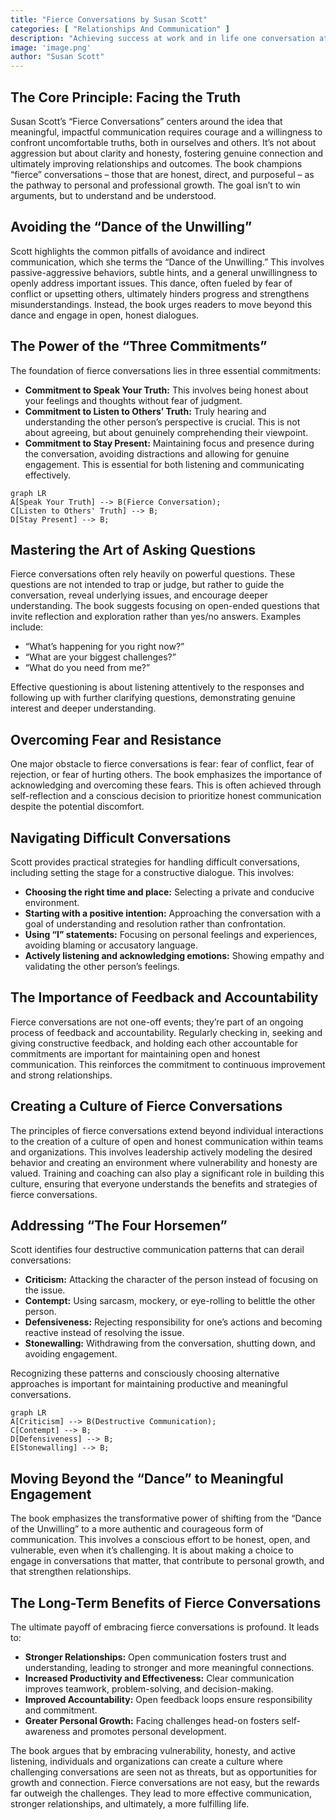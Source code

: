 ```yaml
---
title: "Fierce Conversations by Susan Scott"
categories: [ "Relationships And Communication" ]
description: "Achieving success at work and in life one conversation at a time"
image: 'image.png'
author: "Susan Scott"
---
```

##  The Core Principle: Facing the Truth

Susan Scott's "Fierce Conversations" centers around the idea that meaningful, impactful communication requires courage and a willingness to confront uncomfortable truths, both in ourselves and others.  It's not about aggression but about clarity and honesty, fostering genuine connection and ultimately improving relationships and outcomes.  The book champions "fierce" conversations – those that are honest, direct, and purposeful – as the pathway to personal and professional growth.  The goal isn't to win arguments, but to understand and be understood.

##  Avoiding the "Dance of the Unwilling"

Scott highlights the common pitfalls of avoidance and indirect communication, which she terms the "Dance of the Unwilling." This involves passive-aggressive behaviors, subtle hints, and a general unwillingness to openly address important issues. This dance, often fueled by fear of conflict or upsetting others, ultimately hinders progress and strengthens misunderstandings.  Instead, the book urges readers to move beyond this dance and engage in open, honest dialogues.


##  The Power of the "Three Commitments"

The foundation of fierce conversations lies in three essential commitments:

*   **Commitment to Speak Your Truth:** This involves being honest about your feelings and thoughts without fear of judgment.
*   **Commitment to Listen to Others' Truth:** Truly hearing and understanding the other person’s perspective is crucial. This is not about agreeing, but about genuinely comprehending their viewpoint.
*   **Commitment to Stay Present:** Maintaining focus and presence during the conversation, avoiding distractions and allowing for genuine engagement.  This is essential for both listening and communicating effectively.

```mermaid
graph LR
A[Speak Your Truth] --> B(Fierce Conversation);
C[Listen to Others' Truth] --> B;
D[Stay Present] --> B;
```

## Mastering the Art of  Asking Questions

Fierce conversations often rely heavily on powerful questions. These questions are not intended to trap or judge, but rather to guide the conversation, reveal underlying issues, and encourage deeper understanding.  The book suggests focusing on open-ended questions that invite reflection and exploration rather than yes/no answers. Examples include:

*   "What's happening for you right now?"
*   "What are your biggest challenges?"
*   "What do you need from me?"

Effective questioning is about listening attentively to the responses and following up with further clarifying questions, demonstrating genuine interest and deeper understanding.


##  Overcoming Fear and Resistance

One major obstacle to fierce conversations is fear: fear of conflict, fear of rejection, or fear of hurting others. The book emphasizes the importance of acknowledging and overcoming these fears.  This is often achieved through self-reflection and a conscious decision to prioritize honest communication despite the potential discomfort.


##  Navigating Difficult Conversations

Scott provides practical strategies for handling difficult conversations, including setting the stage for a constructive dialogue. This involves:

*   **Choosing the right time and place:**  Selecting a private and conducive environment.
*   **Starting with a positive intention:**  Approaching the conversation with a goal of understanding and resolution rather than confrontation.
*   **Using "I" statements:**  Focusing on personal feelings and experiences, avoiding blaming or accusatory language.
*   **Actively listening and acknowledging emotions:**  Showing empathy and validating the other person's feelings.


##  The Importance of Feedback and Accountability

Fierce conversations are not one-off events; they're part of an ongoing process of feedback and accountability.  Regularly checking in, seeking and giving constructive feedback, and holding each other accountable for commitments are important for maintaining open and honest communication.  This reinforces the commitment to continuous improvement and strong relationships.

##  Creating a Culture of Fierce Conversations

The principles of fierce conversations extend beyond individual interactions to the creation of a culture of open and honest communication within teams and organizations.  This involves leadership actively modeling the desired behavior and creating an environment where vulnerability and honesty are valued.  Training and coaching can also play a significant role in building this culture, ensuring that everyone understands the benefits and strategies of fierce conversations.

##  Addressing  "The Four Horsemen"

Scott identifies four destructive communication patterns that can derail conversations:

*   **Criticism:**  Attacking the character of the person instead of focusing on the issue.
*   **Contempt:**  Using sarcasm, mockery, or eye-rolling to belittle the other person.
*   **Defensiveness:**  Rejecting responsibility for one's actions and becoming reactive instead of resolving the issue.
*   **Stonewalling:**  Withdrawing from the conversation, shutting down, and avoiding engagement.

Recognizing these patterns and consciously choosing alternative approaches is important for maintaining productive and meaningful conversations.

```mermaid
graph LR
A[Criticism] --> B(Destructive Communication);
C[Contempt] --> B;
D[Defensiveness] --> B;
E[Stonewalling] --> B;
```

##  Moving Beyond the "Dance" to  Meaningful Engagement

The book emphasizes the transformative power of shifting from the "Dance of the Unwilling" to a more authentic and courageous form of communication.  This involves a conscious effort to be honest, open, and vulnerable, even when it's challenging.  It is about making a choice to engage in conversations that matter, that contribute to personal growth, and that strengthen relationships.


##  The Long-Term Benefits of Fierce Conversations

The ultimate payoff of embracing fierce conversations is profound.  It leads to:

*   **Stronger Relationships:** Open communication fosters trust and understanding, leading to stronger and more meaningful connections.
*   **Increased Productivity and Effectiveness:** Clear communication improves teamwork, problem-solving, and decision-making.
*   **Improved Accountability:** Open feedback loops ensure responsibility and commitment.
*   **Greater Personal Growth:** Facing challenges head-on fosters self-awareness and promotes personal development.

The book argues that by embracing vulnerability, honesty, and active listening, individuals and organizations can create a culture where challenging conversations are seen not as threats, but as opportunities for growth and connection.  Fierce conversations are not easy, but the rewards far outweigh the challenges.  They lead to more effective communication, stronger relationships, and ultimately, a more fulfilling life.

